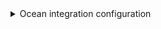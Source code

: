 <details>

<summary> Ocean integration configuration </summary>

```yaml showLineNumbers
resources:
  - kind: project
    selector:
      query: "true"
      includeLabels: "true"
    port:
      entity:
        mappings:
          identifier: .path_with_namespace | gsub(" "; "")
          title: .name
          blueprint: '"gitlabRepository"'
          properties:
            url: .web_url
            readme: file://README.md
            description: .description
            language: .__languages | to_entries | max_by(.value) | .key
            namespace: .namespace.name
            fullPath: .namespace.full_path
            defaultBranch: .default_branch
            labels: .__labels
  - kind: merge-request
    selector:
      query: "true"
    port:
      entity:
        mappings:
          identifier: .id | tostring
          title: .title
          blueprint: '"gitlabMergeRequest"'
          properties:
            creator: .author.name
            status: .state
            createdAt: .created_at
            updatedAt: .updated_at
            mergedAt: .merged_at
            link: .web_url
            leadTimeHours: >-
                (.created_at as $createdAt | .merged_at as $mergedAt |
                ($createdAt | sub("\\..*Z$"; "Z") | strptime("%Y-%m-%dT%H:%M:%SZ") | mktime) as $createdTimestamp |
                ($mergedAt | if . == null then null else sub("\\..*Z$"; "Z") |
                strptime("%Y-%m-%dT%H:%M:%SZ") | mktime end) as $mergedTimestamp |
                if $mergedTimestamp == null then null else
                (((($mergedTimestamp - $createdTimestamp) / 3600) * 100 | floor) / 100) end)
            reviewers: .reviewers | map(.name)
          relations:
            repository: .references.full | gsub("!.+"; "")
```

</details>
